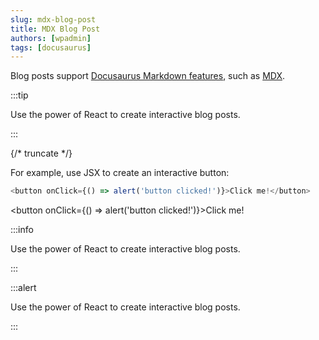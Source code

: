 ```yaml
---
slug: mdx-blog-post
title: MDX Blog Post
authors: [wpadmin]
tags: [docusaurus]
---
```


Blog posts support [Docusaurus Markdown features](https://docusaurus.io/docs/markdown-features), such as [MDX](https://mdxjs.com/).

:::tip

Use the power of React to create interactive blog posts.

:::

{/* truncate */}

For example, use JSX to create an interactive button:

```js
<button onClick={() => alert('button clicked!')}>Click me!</button>
```

<button onClick={() => alert('button clicked!')}>Click me!</button>


:::info

Use the power of React to create interactive blog posts.

:::

:::alert

Use the power of React to create interactive blog posts.

:::